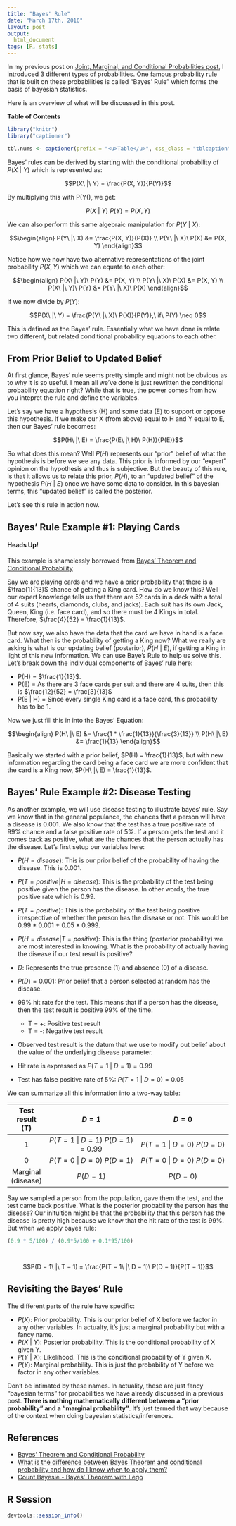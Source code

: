 ```yaml
---
title: "Bayes' Rule"
date: "March 17th, 2016"
layout: post
output:
  html_document
tags: [R, stats]
---
```


In my previous post on [Joint, Marginal, and Conditional Probabilities post]({% post_url 2016-03-20-basic-prob %}), I introduced 3 different types of probabilities. One famous probability rule that is built on these probabilities is called "Bayes' Rule" which forms the basis of bayesian statistics. 

Here is an overview of what will be discussed in this post.

**Table of Contents**

<ul data-toc="body" data-toc-headings="h2,h3"></ul>

```r
library("knitr")
library("captioner")

tbl.nums <- captioner(prefix = "<u>Table</u>", css_class = "tblcaption")
```

Bayes' rules can be derived by starting with the conditional probability of <span class="inlinecode">$P(X\ |\ Y)$</span> which is represented as:

<div>
$$P(X\ |\ Y) = \frac{P(X, Y)}{P(Y)}$$
</div>

By multiplying this with P(Y(), we get:

<div>
$$P(X\ |\ Y)\ P(Y) = P(X, Y)$$
</div>

We can also perform this same algebraic manipulation for <span class="inlinecode">$P(Y\ |\ X)$</span>:

<div>
$$\begin{align}
P(Y\ |\ X) &= \frac{P(X, Y)}{P(X)} \\
P(Y\ |\ X)\ P(X) &= P(X, Y)
\end{align}$$
</div>

Notice how we now have two alternative representations of the joint probability <span class="inlinecode">$P(X, Y)$</span> which we can equate to each other:

<div>
$$\begin{align}
P(X\ |\ Y)\ P(Y) &= P(X, Y) \\
P(Y\ |\ X)\ P(X) &= P(X, Y) \\
P(X\ |\ Y)\ P(Y) &= P(Y\ |\ X)\ P(X) 
\end{align}$$
</div>

If we now divide by <span class="inlinecode">$P(Y)$</span>:

<div>
$$P(X\ |\ Y) = \frac{P(Y\ |\ X)\ P(X)}{P(Y)},\ if\ P(Y) \neq 0$$
</div>

This is defined as the Bayes' rule. Essentially what we have done is relate two different, but related conditional probability equations to each other. 

## From Prior Belief to Updated Belief

At first glance, Bayes' rule seems pretty simple and might not be obvious as to why it is so useful. I mean all we've done is just rewritten the conditional probability equation right? While that is true, the power comes from how you intepret the rule and define the variables. 

Let's say we have a hypothesis (H) and some data (E) to support or oppose this hypothesis. If we make our X (from above) equal to H and Y equal to E, then our Bayes' rule becomes:

<div>
$$P(H\ |\ E) = \frac{P(E\ |\ H)\ P(H)}{P(E)}$$
</div>

So what does this mean? Well <span class="inlinecode">$P(H)$</span> represents our "prior" belief of what the hypothesis is before we see any data. This prior is informed by our "expert" opinion on the hypothesis and thus is subjective. But the beauty of this rule, is that it allows us to relate this prior, <span class="inlinecode">$P(H)$</span>, to an "updated belief" of the hypothesis <span class="inlinecode">$P(H\ |\ E)$</span> once we have some data to consider. In this bayesian terms, this "updated belief" is called the posterior.

Let's see this rule in action now.

## Bayes' Rule Example #1: Playing Cards

<div class="alert alert-dismissible alert-info">
<h4>Heads Up!</h4>
This example is shamelessly borrowed from [Bayes' Theorem and Conditional Probability](https://brilliant.org/wiki/bayes-theorem/)
</div>

Say we are playing cards and we have a prior probability that there is a <span class="inlinecode">$\frac{1}{13}$</span> chance of getting a King card. How do we know this? Well our expert knowledge tells us that there are 52 cards in a deck with a total of 4 suits (hearts, diamonds, clubs, and jacks). Each suit has its own Jack, Queen, King (i.e. face card), and so there must be 4 Kings in total. Therefore, <span class="inlinecode">$\frac{4}{52} = \frac{1}{13}$</span>. 

But now say, we also have the data that the card we have in hand is a face card. What then is the probability of getting a King now? What we really are asking is what is our updating belief (posterior), <span class="inlinecode">$P(H\ |\ E)$</span>, if getting a King in light of this new information. We can use Baye's Rule to help us solve this. Let's break down the individual components of Bayes' rule here:

* P(H) = <span class="inlinecode">$\frac{1}{13}$</span>.
* P(E) = As there are 3 face cards per suit and there are 4 suits, then this is <span class="inlinecode">$\frac{12}{52} = \frac{3}{13}$</span>
* P(E | H) = Since every single King card is a face card, this probability has to be 1.

Now we just fill this in into the Bayes' Equation:

<div>
$$\begin{align}
P(H\ |\ E) &= \frac{1 * \frac{1}{13}}{\frac{3}{13}} \\
P(H\ |\ E) &= \frac{1}{13}
\end{align}$$
</div>

Basically we started with a prior belief, <span class="inlinecode">$P(H) = \frac{1}{13}$</span>, but with new information regarding the card being a face card we are more confident that the card is a King now, <span class="inlinecode">$P(H\ |\ E) = \frac{1}{13}$</span>.

## Bayes' Rule Example #2: Disease Testing

As another example, we will use disease testing to illustrate bayes' rule. Say we know that in the general populance, the chances that a person will have a disease is 0.001. We also know that the test has a true positive rate of 99% chance and a false positive rate of 5%. If a person gets the test and it comes back as positive, what are the chances that the person actually has the disease. Let's first setup our variables here:

* <span class="inlinecode">$P(H = disease)$</span>: This is our prior belief of the probability of having the disease. This is 0.001.
* <span class="inlinecode">$P(T = positive | H = disease)$</span>: This is the probability of the test being positive given the person has the disease. In other words, the true positive rate which is 0.99.
* <span class="inlinecode">$P(T = positive)$</span>: This is the probability of the test being positive irrespective of whether the person has the disease or not. This would be 0.99 * 0.001 + 0.05 * 0.999.

* <span class="inlinecode">$P(H = disease | T = positive)$</span>: This is the thing (posterior probability) we are most interested in knowing. What is the probability of actually having the disease if our test result is positive? 


* <span class="inlinecode">$D$</span>: Represents the true presence (1) and absence (0) of a disease.
* <span class="inlinecode">$P(D) = 0.001$</span>: Prior belief that a person selected at random has the disease.
* 99% hit rate for the test. This means that if a person has the disease, then the test result is positive 99% of the time.
    + T = +: Positive test result
    + T = -: Negative test result
* Observed test result is the datum that we use to modify out belief about the value of the underlying disease parameter.
* Hit rate is expressed as <span class="inlinecode">$P(T = 1\ |\ D = 1) = 0.99$</span>
* Test has false positive rate of 5%: <span class="inlinecode">$P(T = 1\ |\ D = 0) = 0.05$</span>

We can summarize all this information into a two-way table:

| Test result (T)    | <span class="inlinecode">$D = 1$</span>                             | <span class="inlinecode">$D = 0$</span>                             | 
|:------------------:|:------------------------------------------------------------------------:|:------------------------------------------------------------------------:|
| 1                  | <span class="inlinecode">$P(T = 1\ |\ D = 1)\ P(D = 1)$</span> = 0.99 | <span class="inlinecode">$P(T = 1\ |\ D = 0)\ P(D = 0)$</span> |
| 0                  | <span class="inlinecode">$P(T = 0\ |\ D = 0)\ P(D = 1)$</span> | <span class="inlinecode">$P(T = 0\ |\ D = 0)\ P(D = 0)$</span> |
| Marginal (disease) | <span class="inlinecode">$P(D = 1)$</span>                          | <span class="inlinecode">$P(D = 0)$</span>                          |

Say we sampled a person from the population, gave them the test, and the test came back positive. What is the posterior probability the person has the disease? Our inituition might be that the probability that this person has the disease is pretty high because we know that the hit rate of the test is 99%. But when we apply bayes rule:

```r

(0.9 * 5/100) / (0.9*5/100 + 0.1*95/100)




```

<div>
$$P(D = 1\ |\ T = 1) = \frac{P(T = 1\ |\ D = 1)\ P(D = 1)}{P(T = 1)}$$
</div>

## Revisiting the Bayes' Rule

The different parts of the rule have specific:

* <span class="inlinecode">$P(X)$</span>: Prior probability. This is our prior belief of X before we factor in any other variables. In actualty, it's just a marginal probability but with a fancy name.
* <span class="inlinecode">$P(X\ |\ Y )$</span>: Posterior probability. This is the conditional probability of X given Y.
* <span class="inlinecode">$P(Y\ |\ X )$</span>: Likelihood. This is the conditional probability of Y given X. 
* <span class="inlinecode">$P(Y)$</span>: Marginal probability. This is just the probability of Y before we factor in any other variables. 

Don't be intimated by these names. In actuality, these are just fancy "bayesian terms" for probabilities we have already discussed in a previous post. **There is nothing mathematically different between a "prior probability" and a "marginal probability"**. It's just termed that way because of the context when doing bayesian statistics/inferences.

## References

* [Bayes' Theorem and Conditional Probability](https://brilliant.org/wiki/bayes-theorem/)
* [What is the difference between Bayes Theorem and conditional probability and how do I know when to apply them?](https://www.quora.com/What-is-the-difference-between-Bayes-Theorem-and-conditional-probability-and-how-do-I-know-when-to-apply-them)
* [Count Bayesie - Bayes' Theorem with Lego](https://www.countbayesie.com/blog/2015/2/18/bayes-theorem-with-lego)

## R Session

```r
devtools::session_info()
```
